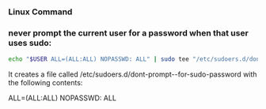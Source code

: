 ### Linux Command

###  never prompt the current user for a password when that user uses sudo:
```bash
echo "$USER ALL=(ALL:ALL) NOPASSWD: ALL" | sudo tee "/etc/sudoers.d/dont-prompt-$USER-for-sudo-password"
```

It creates a file called /etc/sudoers.d/dont-prompt-<YOUR USERNAME>-for-sudo-password with the following contents:

<YOUR USERNAME> ALL=(ALL:ALL) NOPASSWD: ALL